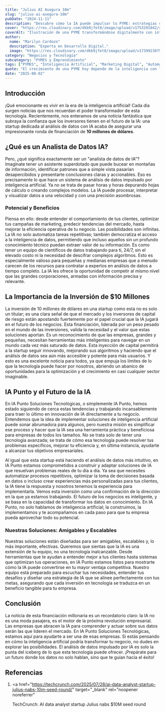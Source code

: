 ```yaml
---
title: "Julius AI Asegura 10m"
slug: "julius-ai-asegura-10m"
pubDate: "2024-11-11"
description: "Descubre cómo la IA puede impulsar tu PYME: estrategias concretas de marketing, automatización y datos para aumentar ventas."
cover: "https://res.cloudinary.com/dkb9jfet8/image/upload/v1753291042/small-business_kk56r6.jpg"
coverAlt: "Ilustración de una PYME transformándose digitalmente con inteligencia artificial."
author:
  name: "Marilyn Cardozo"
  description: "Experta en Desarrollo Digital."
  image: "https://res.cloudinary.com/dkb9jfet8/image/upload/v1739923879/marilyn_s2mi4a.png"
category: "Negocios y Tecnología"
subcategory: "PYMES y Emprendimiento"
tags: ["PYMES", "Inteligencia Artificial", "Marketing Digital", "Automatización", "Ventas"]
quote: "El crecimiento de una PYME hoy depende de la inteligencia con la que se aplican datos, IA y estrategia. — Sergio Rondón"
date: "2025-08-02"
---
```




<h2 id="introduccion">Introducción</h2>

¡Qué emocionante es vivir en la era de la inteligencia artificial! Cada día surgen noticias que nos recuerdan el poder transformador de esta tecnología. Recientemente, nos enteramos de una noticia fantástica que subraya la confianza que los inversores tienen en el futuro de la IA: una startup dedicada al análisis de datos con IA acaba de asegurar una impresionante ronda de financiación de <strong>10 millones de dólares</strong>.

<h2 id="que-es-un-analista-de-datos-ia">¿Qué es un Analista de Datos IA?</h2>

Pero, ¿qué significa exactamente ser un "analista de datos de IA"? Imagínate tener un asistente superdotado que puede bucear en montañas de información, identificar patrones que a simple vista pasarían desapercibidos y presentarte conclusiones claras y accionables. Eso es precisamente lo que hace un sistema de análisis de datos impulsado por inteligencia artificial. Ya no se trata de pasar horas y horas depurando hojas de cálculo o creando complejos modelos. La IA puede procesar, interpretar y visualizar datos a una velocidad y con una precisión asombrosas.

<h3 id="potencial-y-beneficios">Potencial y Beneficios</h3>

Piensa en ello: desde entender el comportamiento de tus clientes, optimizar tus campañas de marketing, predecir tendencias del mercado, hasta mejorar la eficiencia operativa de tu negocio. Las posibilidades son infinitas. La IA no solo automatiza tareas repetitivas; también democratiza el acceso a la inteligencia de datos, permitiendo que incluso aquellos sin un profundo conocimiento técnico puedan extraer valor de su información. Es como tener un equipo de científicos de datos trabajando para ti, 24/7, sin el elevado costo ni la necesidad de descifrar complejos algoritmos. Esto es especialmente valioso para pequeñas y medianas empresas que a menudo carecen de los recursos para contratar a expertos en análisis de datos a tiempo completo. La IA les ofrece la oportunidad de competir al mismo nivel que las grandes corporaciones, armadas con información precisa y relevante.

<h2 id="la-importancia-de-la-inversion-de-10-millones">
  La Importancia de la Inversión de $10 Millones
</h2>

La inversión de 10 millones de dólares en una startup como esta no es solo un titular; es una clara señal de que el mercado y los inversores de capital de riesgo están apostando fuertemente por el papel crucial que la IA jugará en el futuro de los negocios. Esta financiación, liderada por un peso pesado en el mundo de las inversiones, valida la necesidad y el valor que estas soluciones aportan. Es un reconocimiento de que las empresas, grandes y pequeñas, necesitan herramientas más inteligentes para navegar en un mundo cada vez más saturado de datos. Esta inyección de capital permitirá a la startup seguir innovando, mejorando sus algoritmos y haciendo que el análisis de datos sea aún más accesible y potente para más usuarios. Y esto es una excelente noticia para todos, ya que empuja los límites de lo que la tecnología puede hacer por nosotros, abriendo un abanico de oportunidades para la optimización y el crecimiento en casi cualquier sector imaginable.

<h2 id="ia-punto-y-el-futuro-de-la-ia">IA Punto y el Futuro de la IA</h2>

En IA Punto Soluciones Tecnológicas, o simplemente IA Punto, hemos estado siguiendo de cerca estas tendencias y trabajando incansablemente para traer lo último en innovación de IA directamente a tu negocio. Entendemos que la idea de implementar soluciones de inteligencia artificial puede sonar abrumadora para algunos, pero nuestra misión es simplificar ese proceso y hacer que la IA sea una herramienta práctica y beneficiosa para empresas de todos los tamaños. No se trata solo de tener una tecnología avanzada; se trata de cómo esa tecnología puede resolver tus problemas específicos, mejorar tu eficiencia y, en última instancia, ayudarte a alcanzar tus objetivos empresariales.

Al igual que esta startup está haciendo el análisis de datos más intuitivo, en IA Punto estamos comprometidos a construir y adaptar soluciones de IA que resuelvan problemas reales de tu día a día. Ya sea que necesites automatizar procesos repetitivos, optimizar la toma de decisiones basada en datos o incluso crear experiencias más personalizadas para tus clientes, la IA tiene la respuesta y nosotros tenemos la experiencia para implementarla. Vemos esta inversión como una confirmación de la dirección en la que ya estamos trabajando. El futuro de los negocios es inteligente, y se basa en la capacidad de transformar los datos en conocimiento. En IA Punto, no solo hablamos de inteligencia artificial; la construimos, la implementamos y te acompañamos en cada paso para que tu empresa pueda aprovechar todo su potencial.

<h3 id="nuestras-soluciones-amigables-y-escalables">
  Nuestras Soluciones: Amigables y Escalables
</h3>

Nuestras soluciones están diseñadas para ser amigables, escalables y, lo más importante, efectivas. Queremos que sientas que la IA es una extensión de tu equipo, no una tecnología inalcanzable. Desde herramientas que te ayudan a entender mejor a tus clientes hasta sistemas que optimizan tus operaciones, en IA Punto estamos listos para mostrarte cómo la IA puede convertirse en tu mayor ventaja competitiva. Nuestro equipo está preparado para escuchar tus necesidades, entender tus desafíos y diseñar una estrategia de IA que se alinee perfectamente con tus metas, asegurando que cada inversión en tecnología se traduzca en un beneficio tangible para tu empresa.

<h2 id="conclusion">Conclusión</h2>

La noticia de esta financiación millonaria es un recordatorio claro: la IA no es una moda pasajera, es el motor de la próxima revolución empresarial. Las empresas que abracen la IA para comprender y actuar sobre sus datos serán las que lideren el mercado. En IA Punto Soluciones Tecnológicas, estamos aquí para ayudarte a ser una de esas empresas. Si estás pensando en cómo la inteligencia artificial podría transformar tu negocio, no dudes en explorar las posibilidades. El análisis de datos impulsado por IA es solo la punta del iceberg de lo que esta tecnología puede ofrecer. ¡Prepárate para un futuro donde los datos no solo hablan, sino que te guían hacia el éxito!

<h2 id="referencias">Referencias</h2>

1. <a
     href="https://techcrunch.com/2025/07/28/ai-data-analyst-startup-julius-nabs-10m-seed-round/"
     target="_blank"
     rel="noopener noreferrer"
   >
     TechCrunch: AI data analyst startup Julius nabs $10M seed round
   </a>
